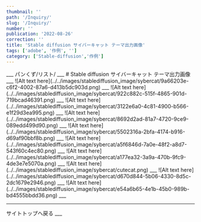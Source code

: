 ```yaml
---
thumbnail: ''
path: '/Inquiry/'
slug: '/Inquiry/'
number: ''
publication: '2022-08-26'
correction: ''
title: 'Stable diffusion サイバーキャット テーマ出力画像'
tags: ['adobe', '作例', '']
category: ['Stable-diffusion','作例']
---
```




<Layout>
___
パンくず/リスト/
___
# Stable diffusion サイバーキャット テーマ出力画像
___
![Alt text here](../../images/stablediffusion_image/sybercat/9a66203e-c6f2-4002-87a6-d413b5dc903d.png)
___
![Alt text here](../../images/stablediffusion_image/sybercat/922c882c-515f-4865-901d-719bcad46391.png)
___
![Alt text here](../../images/stablediffusion_image/sybercat/3122e6a0-4c81-4900-b566-e1f29d3ea995.png)
___
![Alt text here](../../images/stablediffusion_image/sybercat/8692d2ad-81a7-4720-9ce9-089edd499d90.png)
___
![Alt text here](../../images/stablediffusion_image/sybercat/5502316a-2bfa-4174-b916-d69af90bbf8b.png)
___
![Alt text here](../../images/stablediffusion_image/sybercat/a5f6846d-7a0e-48f2-a8d7-543f60c4ec80.png)
___
![Alt text here](../../images/stablediffusion_image/sybercat/a177ea32-3a9a-470b-9fc9-4de3e7e5070a.png)
___
![Alt text here](../../images/stablediffusion_image/sybercat/cutecat.png)
___
![Alt text here](../../images/stablediffusion_image/sybercat/d670d844-5b06-4330-8d5c-2dc1679e2946.png)
___
![Alt text here](../../images/stablediffusion_image/sybercat/e54a6b65-4e1b-45b0-989b-bd4555bbdd36.png)
___

___
<Link to="/">サイトトップへ戻る</Link>
___


</Layout>
